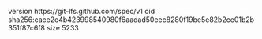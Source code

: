 version https://git-lfs.github.com/spec/v1
oid sha256:cace2e4b423998540980f6aadad50eec8280f19be5e82b2ce01b2b351f87c6f8
size 5233
